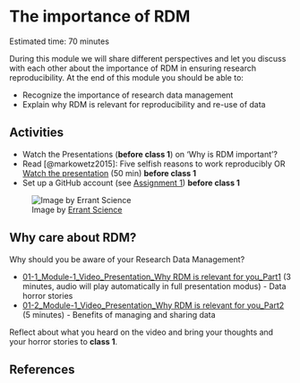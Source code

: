 # The importance of RDM {#importance}

Estimated time: 70 minutes

During this module we will share different perspectives and let you discuss with each other about the importance of RDM in ensuring research reproducibility. At the end of this module you should be able to:

-   Recognize the importance of research data management
-   Explain why RDM is relevant for reproducibility and re-use of data

## Activities

-   Watch the Presentations (**before class 1**) on 'Why is RDM important'?
-   Read [@markowetz2015]: Five selfish reasons to work reproducibly OR [Watch the presentation](https://youtu.be/1Y_oIjlH-yg?t=355) (50 min) **before class 1**
-   Set up a GitHub account (see [Assignment 1](https://estherplomp.github.io/TNW-RDM-101/03-Assignment-GitHub-1.html)) **before class 1**

![Image by [Errant Science](https://twitter.com/ErrantScience/status/1552617562118279169)](https://pbs.twimg.com/media/FYwBUlFXwAA0SWx){fig-alt="How scientists save important data. Each part of the pie chart says the following: writing it down, .txt. files, weird files with strange acronyms, and in their own memories just before the computer crashes, losing everything."}

## Why care about RDM?

Why should you be aware of your Research Data Management?

-   [01-1_Module-1_Video_Presentation_Why RDM is relevant for you_Part1](https://surfdrive.surf.nl/files/index.php/s/eYiDxb1CP5E44Hh) (3 minutes, audio will play automatically in full presentation modus) - Data horror stories
-   [01-2_Module-1_Video_Presentation_Why RDM is relevant for you_Part2](https://surfdrive.surf.nl/files/index.php/s/JX7Oyns3vGCdDZ8) (5 minutes) - Benefits of managing and sharing data

Reflect about what you heard on the video and bring your thoughts and your horror stories to **class 1**.

## References
